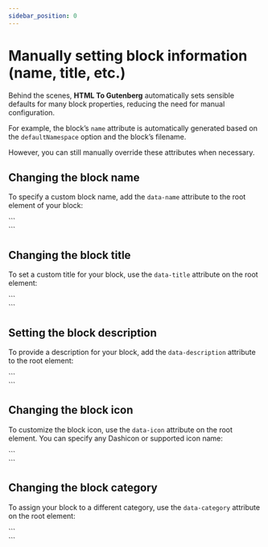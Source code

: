 ```yaml
---
sidebar_position: 0
---
```



# Manually setting block information (name, title, etc.)

Behind the scenes, **HTML To Gutenberg** automatically sets sensible defaults for many block properties, reducing the need for manual configuration.

For example, the block’s `name` attribute is automatically generated based on the `defaultNamespace` option and the block’s filename.

However, you can still manually override these attributes when necessary.

## Changing the block name

To specify a custom block name, add the `data-name` attribute to the root element of your block:

<CodeExample>
  ```
  <section data-name="custom-namespace/custom-block-name"></section>
  ```
</CodeExample>

## Changing the block title

To set a custom title for your block, use the `data-title` attribute on the root element:

<CodeExample>
  ```
  <section data-title="Custom block title"></section>
  ```
</CodeExample>

## Setting the block description

To provide a description for your block, add the `data-description` attribute to the root element:

<CodeExample>
  ```
  <section data-description="Custom description"></section>
  ```
</CodeExample>

## Changing the block icon

To customize the block icon, use the `data-icon` attribute on the root element. You can specify any Dashicon or supported icon name:

<CodeExample>
  ```
  <section data-icon="star"></section>
  ```
</CodeExample>

## Changing the block category

To assign your block to a different category, use the `data-category` attribute on the root element:

<CodeExample>
  ```
  <section data-category="widgets"></section>
  ```
</CodeExample>
